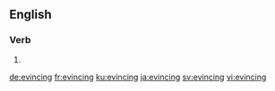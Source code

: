 ==English==

===Verb===
{{head|en|present participle}}

# {{present participle of|evince|lang=en|nocat=1}}

[[de:evincing]]
[[fr:evincing]]
[[ku:evincing]]
[[ja:evincing]]
[[sv:evincing]]
[[vi:evincing]]